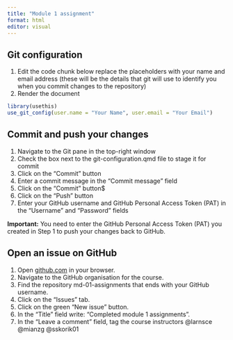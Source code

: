 ```yaml
---
title: "Module 1 assignment"
format: html
editor: visual
---
```


## Git configuration

1.  Edit the code chunk below replace the placeholders with your name and email address (these will be the details that git will use to identify you when you commit changes to the repository)
2.  Render the document

```r
library(usethis)
use_git_config(user.name = "Your Name", user.email = "Your Email")
```

## Commit and push your changes

1.  Navigate to the Git pane in the top-right window
2.  Check the box next to the git-configuration.qmd file to stage it for commit
3.  Click on the "Commit" button
4.  Enter a commit message in the "Commit message" field
5.  Click on the "Commit" button\$
6.  Click on the "Push" button
7.  Enter your GitHub username and GitHub Personal Access Token (PAT) in the "Username" and "Password" fields

**Important:** You need to enter the GitHub Personal Access Token (PAT) you created in Step 1 to push your changes back to GitHub.

## Open an issue on GitHub

1. Open [github.com](https://github.com/) in your browser.
2. Navigate to the GitHub organisation for the course.
3. Find the repository md-01-assignments that ends with your GitHub username.
4. Click on the "Issues" tab.
5. Click on the green "New issue" button.
6. In the "Title" field write: "Completed module 1 assignments".
7. In the "Leave a comment" field, tag the course instructors @larnsce @mianzg @sskorik01

